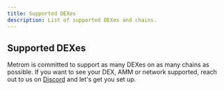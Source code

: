 ```yaml
---
title: Supported DEXes
description: List of supported DEXes and chains.
---
```



## Supported DEXes

Metrom is committed to support as many DEXes on as many chains as possible. If
you want to see your DEX, AMM or network supported, reach out to us on
[Discord](https://discord.gg/S2kBEAGWbM) and let's get you set up.

<RemoteMarkdown url="https://raw.githubusercontent.com/metrom-xyz/monorepo/refs/heads/develop/packages/frontend/SUPPORTED_PROTOCOLS.md" />
